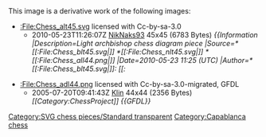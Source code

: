 {{Information
|Description=Dark archbishop chess diagram piece
|Source=*[[:File:Chess_alt45.svg|Chess_alt45.svg]]
*[[:File:Chess_adl44.png|Chess_adl44.png]]
|Date=2010-05-23 11:29 (UTC)
|Author=*[[:File:Chess_alt45.svg|Chess_alt45.svg]]: *[[:File:Chess_blt45.svg|Chess_blt45.svg]]: [[:en:User:Cburnett]]
*[[:File:Chess_nlt45.svg|Chess_nlt45.svg]]: [[:en:User:Cburnett]]
*[[:File:Chess_all44.png|Chess_all44.png]]: OmegaChessFan
*derivative work: [[User:NikNaks93|NikNaks93]] ([[User talk:NikNaks93|<span class="signature-talk">talk</span>]])
*[[:File:Chess_adl44.png|Chess_adl44.png]]: OmegaChessFan
*derivative work: [[User:NikNaks93|NikNaks93]] ([[User talk:NikNaks93|<span class="signature-talk">talk</span>]])
|Permission=
|other_versions=
}}

{{Cc-by-sa-3.0}}

== {{original upload log}} ==
This image is a derivative work of the following images:

*[[:File:Chess_alt45.svg]] licensed with Cc-by-sa-3.0
**2010-05-23T11:26:07Z [[User:NikNaks93|NikNaks93]] 45x45 (6783 Bytes) ''<nowiki>{{Information |Description=Light archbishop chess diagram piece |Source=*[[:File:Chess_blt45.svg|]] *[[:File:Chess_nlt45.svg|]] *[[:File:Chess_all44.png|]] |Date=2010-05-23 11:25 (UTC) |Author=*[[:File:Chess_blt45.svg|]]: [[:</nowiki>''

*[[:File:Chess_adl44.png]] licensed with Cc-by-sa-3.0-migrated, GFDL
**2005-07-20T09:41:43Z [[User:Klin|Klin]] 44x44 (2356 Bytes) ''<nowiki>[[Category:ChessProject]] {{GFDL}}</nowiki>''

{{Uploaded with derivativeFX}}

[[Category:SVG chess pieces/Standard transparent]]
[[Category:Capablanca chess]]